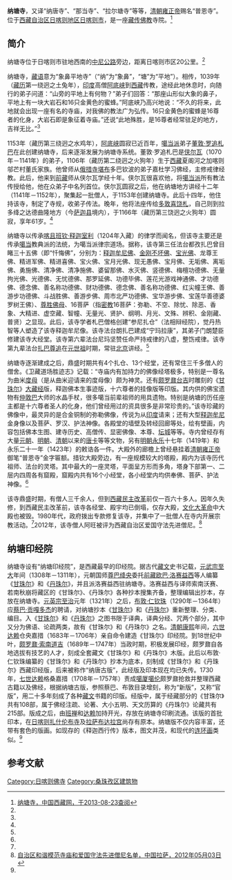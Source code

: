 {{Infobox Tibetan Buddhist monastery
|name =纳塘寺
|image =
|image size = 250px
|alt = 
|caption = 
|t=
|w=
|to = 
|ipa={{IPA|}}
|z=
|thdl=
|e=
|tc=納塘寺
|s=纳塘寺
|p=
|m=
|k=
|pushpin_map = 
|latd =  | latm =  | lats =  | latNS = 
|longd=  | longm= | longs =| longEW = 
|iso_region = 
|map_caption = 
|mapsize = 
|location_country = 中国
|location = {{CHN}}[[西藏自治区|西藏自治区]][[日喀则地区|日喀则地区]][[日喀则市|日喀则市]]
|coordinates_display =
|founded_by =
|date_founded =
|date_renovated =
|sect = [[噶当派|噶当派]]
|mather =
|children =
|dedicated_to = 
|tulku =
|head_lama = 
|head_mgh =
|no._of_monks = 
|architecture = 
|festivals =
|footnotes = 
}}

'''纳塘寺'''，又译“纳唐寺”、“那当寺”、“拉尔塘寺”等等，[[清朝|清朝]][[雍正帝|雍正帝]]赐名“普恩寺”。位于[[西藏自治区|西藏自治区]][[日喀则地区|日喀则地区]][[日喀则市|日喀则市]]，是一座[[藏传佛教|藏传佛教]]寺院。<ref name=zgxzw>[http://www.tibet.cn/newzt/rsxzzt/xzsm/t20050704_39900.htm 纳塘寺，中国西藏网，于2013-08-23查阅]</ref>

==简介==
纳塘寺位于日喀则市驻地西南的[[中尼公路|中尼公路]]旁边，距离日喀则市区20公里。<ref name=zgxzw/>

纳塘寺，[[藏语|藏语]]意为“象鼻平地寺”（“纳”为“象鼻”，“塘”为“平地”）。相传，1039年（[[藏历|藏历]]第一绕迥之土兔年），[[印度|印度]]高僧[[阿底峡|阿底峡]]到[[西藏|西藏]]传教，途经此地休息时，向随行的弟子问道：“山旁的平地上有何物？”弟子们回答：“那座山形似大象的鼻子，平地上有一块大岩石和16只金黄色的蜜蜂。”阿底峡乃高兴地说：“不久的将来，此地就会出现一座有名的寺庙，对我佛的教法广为弘传。16只金黄色的蜜蜂是16尊者的化身，大岩石即是象征着寺庙。”还说“此地殊胜，是16尊者经常驻足的地方，吉祥无比。”<ref name=zgxzw/>

1153年（藏历第三绕迥之水鸡年），[[阿底峡|阿底峡]]圆寂已近百年，[[噶当派|噶当派]]弟子[[董敦·罗追札巴|董敦·罗追札巴]]在此创建纳塘寺，后来逐渐发展为纳塘寺系统。董敦·罗追札巴是[[侠尔瓦|侠尔瓦]]（1070年－1141年）的弟子，1106年（藏历第二绕迥之火狗年）生于[[西藏|西藏]]夏阁河之加喀则邬芒村董氏家族。他曾师从[[俄措寺|俄措寺]][[堪布|堪布]]多巴钦波的弟子嘉杜学习佛经，主修戒律经教。此后，他来到[[前藏|前藏]]师从侠尔瓦学经十年。侠尔瓦很喜欢他，将[[噶当派|噶当派]]所有教法传授给他，他在众弟子中名列首位。侠尔瓦圆寂之后，他在纳塘地方讲经十二年（1141年－1152年），聚集起一批僧人，于1153年创建纳塘寺。此后十四年，他住持该寺，制定了寺规，收弟子传法。晚年，他将法座传给[[多敦喜饶札|多敦喜饶札]]，自己则到拉多绛之达德曲隆地方（今[[萨迦县|萨迦县]]境内），于1166年（藏历第三饶迥之火狗年）圆寂，享年61岁。<ref name=zgxzw/>

纳塘寺以传承[[释迦室利|喀且班钦·释迦室利]]（1204年入藏）的律学而闻名，但该寺主要还是传承[[噶当派|噶当]]教典派的法统，为噶当派律宗道场。据称，该寺第三任法台都孜扎巴曾目睹三十五佛（即“忏悔佛”，分别为：[[释迦牟尼佛|释迦牟尼佛]]、[[金刚不坏佛|金刚不坏佛]]、[[宝光佛|宝光佛]]、龙尊王佛、精进军佛、精进喜佛、宝火佛、宝月光佛、现无愚佛、宝月佛、无垢佛、离垢佛、勇施佛、清净佛、清净施佛、婆留那佛、水灭佛、竖德佛、梅檀功德佛、无量拘光佛、光德佛、无忧德佛、那罗延佛、功德毕佛、莲花光游戏神通佛、才功德佛、德念佛、善名称功德佛、财功德佛、德念佛、善名称功德佛、红尖幢王佛、善游步功德佛、斗战胜佛、善游步佛、周市北严功德佛、宝华游步佛、宝莲华善德婆罗树王佛）、[[尊胜佛母|尊胜佛母]]、16菩萨（指[[密教|密教]]16菩萨：弥勒、不空、除忧、除恶、香象、大精进、虚空藏、智幢、无量光、贤护、纲明、月光、文殊、辨积、金刚藏、普贤）之显现。此后，该寺学者札巴僧格创建“参尼扎仓”（法相辩经院），觉丹热智等人塑造了该寺释迦牟尼像。该寺法台朗扎巴建成“宁玛拉康”，其弟子门朗楚臣修建该寺大经堂。该寺第六辈法台尼玛坚赞任命严持戒律的八虚，整饬戒律。该寺第九辈法台[[扎巴尊追|扎巴尊追]]在[[元世祖|元世祖]]时期，常驻[[北京|北京]]讲经。<ref name=zgxzw/>

纳塘寺逐渐建成之后，鼎盛时期共有4个扎仓、13个经堂，还有常住三千多僧人的僧舍。《卫藏道场胜迹志》记载：“寺庙内有加持力的佛像经塔极多，特别是一尊名为曲米[[度母|度母]]（是从曲米迎请来的度母像）颇为神灵。还有[[颇罗鼐|颇罗鼐]][[台吉|台吉]]时雕刻的《[[甘珠尔|甘珠尔]]》[[大藏经|大藏经]]版，释迦佛本生事迹版，十六尊者的挂像版等印版。其内供的佛宝遗物有[[仲敦巴|仲敦巴]]大师的水晶手杖，很多噶当前辈祖师的用具遗物。特别是纳塘的历任座主都是十六尊者圣人的化身，他们曾经用过的资具很多是非常珍贵的。”该寺珍藏的佛像中，最灵异的是合金铜制的弥勒佛像，传说为从[[印度|印度]]请来；还有大型[[释迦牟尼|释迦牟尼]]金身像以及菩萨、罗汉、护法神像。各殿堂的墙壁及转经回廊等处，绘有壁画，内容包括佛本生图、建寺历史、高僧传、显密佛像、本尊、[[坛城|坛城]]等等。寺内曾经存有大量[[元朝|元朝]]、[[明朝|明朝]]、[[清朝|清朝]]以来的[[唐卡|唐卡]]等等文物，另有[[明朝|明朝]][[永乐|永乐]]十七年（1419年）和永乐二十一年（1423年）的敕诰各一件。大殿外的廊檐上曾经悬挂着[[清朝|清朝]][[雍正帝|雍正帝]]御笔“普恩寺”金字匾额。措钦大殿旁边，有一座规模较大的塔殿，殿内为该寺历代祖师、法台的灵塔。其中最大的一座灵塔，平面呈方形而多角，塔身下部第一、二层内四周各有窟殿，窟殿内共有16个小经堂，各小经堂内均供奉佛、菩萨、护法神像。<ref name=zgxzw/>

该寺鼎盛时期，有僧人三千余人，但到[[西藏|西藏]][[民主改革|民主改革]]前仅一百六十多人。因年久失修，到西藏民主改革前，该寺各经堂、殿宇均已倒塌，仅存大殿，[[文化大革命|文化大革命]]中大殿也被毁。1980年代，政府拨出专款修复该寺，并集中了一批僧人在寺内开展宗教活动。<ref name=zgxzw/>2012年，该寺僧人阿旺被评为西藏自治区爱国守法先进僧尼。<ref name=mingdan>[http://www.lasa.gov.cn/Item/38763.aspx 自治区和谐模范寺庙和爱国守法先进僧尼名单，中国拉萨，2012年05月03日] {{webarchive|url=https://web.archive.org/web/20130928220630/http://www.lasa.gov.cn/Item/38763.aspx |date=2013年09月28日 }}</ref>

==纳塘印经院==
纳塘寺设有“纳塘印经院”，是西藏最早的印经院。据古代[[藏文|藏文]]史书记载，[[元武宗|元武宗]][[至大|至大]]年间（1308年－1311年），元朝国师[[尊巴绛央|尊巴绛央]]委托[[前藏|前藏]][[欧巴·洛赛益西|欧巴·洛赛益西]]等人编纂《[[甘珠尔|甘珠尔]]》和《[[丹珠尔|丹珠尔]]》，并且派洛赛益西驻纳塘寺。洛赛益西与译师索南沃赛、若南秋崩将藏区的《甘珠尔》、《丹珠尔》各种抄本搜集齐备，整理编辑出抄本，存放在纳塘寺。[[元英宗|元英宗]][[至治_(元朝)|至治]]元年（1321年）之后，[[布敦|布敦·仁钦珠]]（1290年－1364年）应[[蔡巴·贡嘎多杰|蔡巴·贡嘎多杰]]的聘请，对纳塘抄本《[[甘珠尔|甘珠尔]]》和《[[丹珠尔|丹珠尔]]》重新整理、分类、编目。入《[[甘珠尔|甘珠尔]]》和《[[丹珠尔|丹珠尔]]》之图书限于译典，译典分经、咒两个部分，其中又分为佛语、论疏两类，故有《甘珠尔》和《丹珠尔》之名。[[清朝|清朝]][[康熙|康熙]]年间，[[六世达赖|六世达赖]]仓央嘉措（1683年－1706年）亲自命令建造《甘珠尔》印经院。到18世纪中叶，[[颇罗鼐|颇罗鼐·索南道吉]]（1689年－1747年）当政时期，积极发展印经，颇罗鼐自各地选拔有技艺的人才，刻成全套藏文《甘珠尔》和《丹珠尔》木版。此后以布敦·仁钦珠编纂的《甘珠尔》和《丹珠尔》抄本为底本，刻制成《甘珠尔》和《丹珠尔》西藏印经版，后来被称作“纳唐古版”，此经版及印本现在均已失传。1730年，[[七世达赖|七世达赖]]格桑嘉措（1708年－1757年）责成[[噶厦|噶厦]][[噶伦|噶伦]]颇罗鼐抢救并整理西藏古籍以及佛经，根据纳塘古版，参照蔡巴、布敦目录增刻，称为“新版”，又称“官版”，用二十多年刻成了各种[[藏文|藏文]]书籍的印版。经版中，属于经藏部分的《甘珠尔》共有108部，属于佛经注疏、论著、大小五明、天文历算的《丹珠尔》论藏共有215部。版成之后，由[[班禅|班禅]]和[[达赖|达赖]]加持开光，存放在纳塘寺印刷流通。该版的首批印本，在[[日喀则|日喀则]][[扎什伦布寺|扎什伦布寺]]及[[拉萨|拉萨]][[布达拉宫|布达拉宫]]尚存有原本。纳塘版不仅内容丰富，还带有套色的版画。如现存的《释迦西行传》版本，图文并茂，和现代的[[连环画|连环画]]类似。<ref name=zgxzw/>

==参考文献==
{{reflist}}

{{日喀则地标}}
[[Category:日喀则佛寺|Category:日喀则佛寺]]
[[Category:桑珠孜区建筑物|Category:桑珠孜区建筑物]]